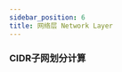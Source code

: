 ```yaml
---
sidebar_position: 6
title: 网络层 Network Layer
---
```



[//]: # (文件名与其他章节的差异是有意为之，因为Docusarus无法处理以“Network”作为文件名（大小写敏感）的文档，使首页崩溃)

[//]: # (不要尝试修改该文件名使之与其他命名格式一致)

### CIDR子网划分计算

<SubnetCalculator/>
